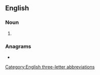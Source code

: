 {{also|aaw-}}
==English==

===Noun===
{{en-noun|-}}

# {{lb|en|military}} {{initialism of|en|[[anti-air]] [[warfare]]}}

===Anagrams===
* {{anagrams|en|a=aaw|waa}}

[[Category:English three-letter abbreviations]]